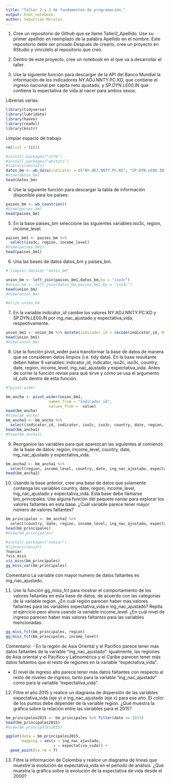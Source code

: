 ```yaml
---
title: "Taller 2 y 3 de fundamentos de programación."
output: html_notebook.
author: Sebastián Morales.
---
```


1. Cree un repositorio de Github que se llame Taller2_Apellido. Use su primer apellido en reemplazo de la palabra Apellido en el nombre. Este repositorio debe ser privado.Después de crearlo, cree un proyecto en RStudio y vincúlelo al repositorio que creó.

2. Dentro de este proyecto, cree un notebook en el que va a desarrollar el taller.

3. Use la siguiente función para descargar de la API del Banco Mundial la información de los indicadores NY.ADJ.NNTY.PC.KD, que contiene el ingreso nacional per capita neto ajustado, y SP.DYN.LE00.IN que contiene la expectativa de vida al nacer para ambos sexos.

Librerías varias.
```r
library(tidyverse)
library(lubridate)
library(haven)
library(readxl)
library(knitr)
```
Limpiar espacio de trabajo
```r
rm(list = ls())
```


```r
#install.packages("utf8")
#install.packages("wbstats")
#library(wbstats)
datos_bm <- wb_data(indicator = c("NY.ADJ.NNTY.PC.KD", "SP.DYN.LE00.IN"), start_date = 2000, end_date = 2020, return_wide = FALSE)
#View(datos_bm)
head(datos_bm)
```

4. Use la siguiente función para descargar la tabla de información disponible para los
países:

```r
paises_bm <- wb_countries()
#View(paises_bm)
head(paises_bm)
```

5. En la base países_bm seleccione las siguientes variables:iso3c, region, income_level.

```r
paises_bm1 <- paises_bm %>%
  select(iso3c, region, income_level) 
#View(paises_bm1)
head(paises_bm1)
```

6. Una las bases de datos datos_bm y países_bm.
```r
# limpiar dataset "datos_bm"

union_bm <- left_join(paises_bm1,datos_bm,by = "iso3c")
#onion_bm <- left_join(datos_bm,paises_bm1,by = "iso3c")
head(union_bm)
#View(union_bm)

#elijo union_bm
```

7. En la variable indicator_id cambie los valores NY.ADJ.NNTY.PC.KD y SP.DYN.LE00.IN por ing_nac_ajustado y expectativa_vida, respectivamente.

```r
union_bm1 <- union_bm %>% mutate(indicador_id = recode(indicator_id, NY.ADJ.NNTY.PC.KD = "ing_nac_ajustado", SP.DYN.LE00.IN = "expectativa_vida"))
head(union_bm1)
#View(union_bm)
```

8. Use la función pivot_wider para transformar la base de datos de manera que se consideren datos limpios (i.e. tidy data). En la base resultante deben haber 8 variables: indicator_id, indicator, iso2c, iso3c, country, date, region, income_level, ing_nac_ajustado y expectativa_vida. Antes de correr la función revise para qué sirve y cómo se usa el argumento id_cols dentro de esta función.

```r
#?pivot_wider
```

```r
bm_ancha <- pivot_wider(union_bm1,
                   names_from = "indicador_id", 
                   values_from =  value)
head(bm_ancha)
#View(bm_ancha)
bm_ancha1 <- bm_ancha %>%
  select(indicator_id, indicator, iso2c, iso3c, country, date, region, income_level, ing_nac_ajustado, expectativa_vida) 
head(bm_ancha1)
#View(bm_ancha1)
```


9. Reorganice las variables para que aparezcan las siguientes al comienzo de la base de datos: region, income_level, country, date, ing_nac_ajustado y expectativa_vida.
```r
bm_ancha2 <- bm_ancha1 %>%
  select(region, income_level, country, date, ing_nac_ajustado, expectativa_vida, indicator_id, indicator, iso2c, iso3c)
head(bm_ancha2)
```

10. Usando la base anterior, cree una base de datos que solamente contenga las variables country, date, region, income_level, ing_nac_ajustado y expectativa_vida. Esta base debe llamarse bm_principales. Use alguna función del paquete naniar para explorar los valores faltantes en esta base. ¿Cuál variable parece tener mayor número de valores faltantes?
```r
bm_principales <- bm_ancha2 %>%
  select(country, date, region, income_level, ing_nac_ajustado, expectativa_vida)
head(bm_principales)
#View(bm_principales)
```

```r
#install.packages("naniar")
#library(naniar)
?naniar
?vis_miss
vis_miss(bm_principales)
gg_miss_var(bm_principales)
```
Comentario
La variable con mayor numero de datos faltantes es ing_nac_ajustado.

11. Use la función gg_miss_fct para mostrar el comportamiento de los valores faltantes en esta base de datos, de acuerdo con las categorías de la variable region. ¿En cuál región parecen haber más valores faltantes para las variables expectativa_vida e ing_nac_ajustado? Repita el ejercicio pero ahora usando la variable income_level. ¿En cuál nivel de ingreso parecen haber más valores faltantes para las variables mencionadas.

```r
gg_miss_fct(bm_principales, region)
gg_miss_fct(bm_principales, income_level)
```
Comentario:
- En la región de Asia Oriental y el Pacífico parece tener más datos faltantes de la variable "ing_nac_ajustado". Igualmente, las regiones de Asia oriental y el Pacífico y Latinomérica y el Caribe parecen tener más datos faltantos que el resto de regiones en la variable "expectativa_vida".

- El nivel de ingreso alto parece tener más datos faltantes con respecto al resto de niveles de ingreso, tanto para la variable "ing_nac_ajustado" como para la variable "expectativa_vida".

12. Filtre el año 2015 y realice un diagrama de dispersión de las variables expectativa_vida (eje y) e ing_nac_ajustado (eje x) para ese año. El color de los puntos debe depender de la variable region. ¿Qué muestra la gráfica sobre la relación entre las variables para el 2015?

```r
bm_principales2015 <- bm_principales %>% filter(date == 2015)
head(bm_principales2015)
#View(bm_principales2015)
```

```r
ggplot(data = bm_principales2015, 
       mapping = aes(x = ing_nac_ajustado,
                     y = expectativa_vida)) +
  geom_point(na.rm = T)
```

13. Filtre la información de Colombia y realice un diagrama de lineas que muestre la evolución de expectativa_vida en el periodo de análisis. ¿Qué muestra la gráfica sobre la evolución de la expectativa de vida desde el 2000?
